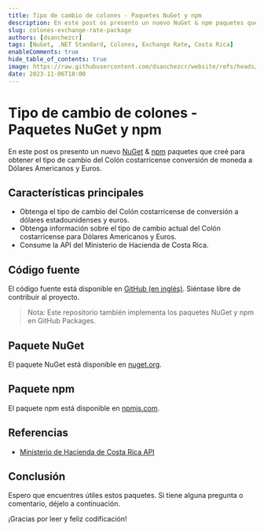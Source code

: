 ```yaml
---
title: Tipo de cambio de colones - Paquetes NuGet y npm
description: En este post os presento un nuevo NuGet & npm paquetes que creé para obtener el tipo de cambio del Colón costarricense conversión de moneda a Dólares Americanos y Euros.
slug: colones-exchange-rate-package
authors: [dsanchezcr]
tags: [NuGet, .NET Standard, Colones, Exchange Rate, Costa Rica]
enableComments: true
hide_table_of_contents: true
image: https://raw.githubusercontent.com/dsanchezcr/website/refs/heads/main/static/img/blog/2023-11-06-ColonesExchangeRate/Icon.png
date: 2023-11-06T18:00
---
```


# Tipo de cambio de colones - Paquetes NuGet y npm

En este post os presento un nuevo [NuGet](https://nuget.org/packages/ColonesExchangeRate) & [npm](https://www.npmjs.com/package/@dsanchezcr/colonesexchangerate) paquetes que creé para obtener el tipo de cambio del Colón costarricense conversión de moneda a Dólares Americanos y Euros.

<!--truncate-->

## Características principales

*   Obtenga el tipo de cambio del Colón costarricense de conversión a dólares estadounidenses y euros.
*   Obtenga información sobre el tipo de cambio actual del Colón costarricense para Dólares Americanos y Euros.
*   Consume la API del Ministerio de Hacienda de Costa Rica.

## Código fuente

El código fuente está disponible en [GitHub (en inglés)](https://github.com/dsanchezcr/ColonesExchangeRate). Siéntase libre de contribuir al proyecto.

> Nota: Este repositorio también implementa los paquetes NuGet y npm en GitHub Packages.

## Paquete NuGet

El paquete NuGet está disponible en [nuget.org](https://nuget.org/packages/ColonesExchangeRate).

## Paquete npm

El paquete npm está disponible en [npmjs.com](https://www.npmjs.com/package/@dsanchezcr/colonesexchangerate).

## Referencias

*   [Ministerio de Hacienda de Costa Rica API](https://api.hacienda.go.cr/indicadores/tc)

## Conclusión

Espero que encuentres útiles estos paquetes. Si tiene alguna pregunta o comentario, déjelo a continuación.

¡Gracias por leer y feliz codificación!